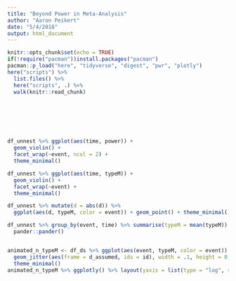 ```yaml
---
title: "Beyond Power in Meta-Analysis"
author: "Aaron Peikert"
date: "5/4/2018"
output: html_document
---
```


```r
knitr::opts_chunk$set(echo = TRUE)
if(!require("pacman"))install.packages("pacman")
pacman::p_load("here", "tidyverse", "digest", "pwr", "plotly")
here("scripts") %>%
  list.files() %>%
  here("scripts", .) %>%
  walk(knitr::read_chunk)
```

```r
```

```r
```

```r
```

```r
```

```r
```

```r
```

```r
df_unnest %>% ggplot(aes(time, power)) +
  geom_violin() +
  facet_wrap(~event, ncol = 2) +
  theme_minimal()
```

```r
df_unnest %>% ggplot(aes(time, typeM)) +
  geom_violin() +
  facet_wrap(~event) +
  theme_minimal()
```

```r
df_unnest %>% mutate(d = abs(d)) %>% 
  ggplot(aes(d, typeM, color = event)) + geom_point() + theme_minimal()
```

```r
df_unnest %>% group_by(event, time) %>% summarise(typeM = mean(typeM)) %>% 
  pander::pander()
```

```r
```

```r
animated_n_typeM <- df_ds %>% ggplot(aes(event, typeM, color = event)) +
  geom_jitter(aes(frame = d_assumed, ids = id), width = .1, height = 0, alpha = .5) +
  theme_minimal()
animated_n_typeM %>% ggplotly() %>% layout(yaxis = list(type = "log", range = c(0, 1)))
```




